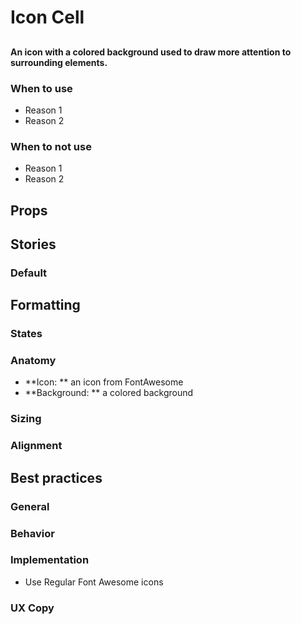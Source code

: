 
# Icon Cell

##

<h4>
  An icon with a colored background used to draw more attention to surrounding elements.
</h4>

<Canvas>
  <Story id="components-iconcell--default" />
</Canvas>

### When to use 
- Reason 1
- Reason 2

### When to not use
- Reason 1
- Reason 2

## Props

<ArgsTable of={IconCell} />

## Stories

### Default

<Canvas>
  <Story id="components-iconcell--default" />
</Canvas>


## Formatting

### States

### Anatomy 
- **Icon: ** an icon from FontAwesome
- **Background: ** a colored background

### Sizing

### Alignment


## Best practices

### General

### Behavior

### Implementation

- Use Regular Font Awesome icons

### UX Copy
